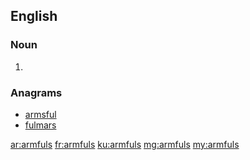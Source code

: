 ==English==

===Noun===
{{head|en|noun plural form}}

# {{plural of|armful|lang=en}}

===Anagrams===
* [[armsful#English|armsful]]
* [[fulmars#English|fulmars]]

[[ar:armfuls]]
[[fr:armfuls]]
[[ku:armfuls]]
[[mg:armfuls]]
[[my:armfuls]]
